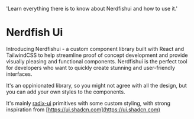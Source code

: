   'Learn everything there is to know about Nerdfishui and how to use it.'

# Nerdfish Ui

Introducing Nerdfishui - a custom component library built with React and
TailwindCSS to help streamline proof of concept development and provide visually
pleasing and functional components. Nerdfishui is the perfect tool for
developers who want to quickly create stunning and user-friendly interfaces.

It's an oppinionated library, so you might not agree with all the design, but
you can add your own styles to the components.

It's mainly [radix-ui](https://www.radix-ui.com) primitives with some custom
styling, with strong inspiration from
[https://ui.shadcn.com](https://ui.shadcn.com)

<div className="not-prose mb-16 mt-6 flex gap-3">
  <ButtonLink href="/quickstart" children="Quickstart" />
  <ButtonLink
    href="https://www.nerdfish.be"
    variant="secondary"
    children="About Nerdfish"
  />
</div>

<AppDemo />
